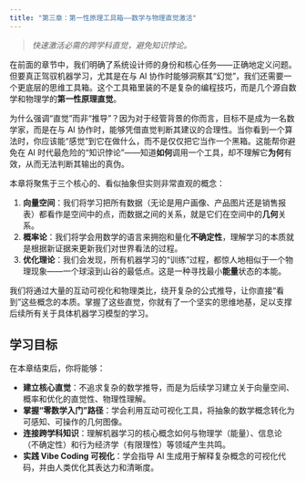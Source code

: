 ```yaml
---
title: "第三章：第一性原理工具箱——数学与物理直觉激活"
---
```


> *快速激活必需的跨学科直觉，避免知识悖论。*

在前面的章节中，我们明确了系统设计师的身份和核心任务——正确地定义问题。但要真正驾驭机器学习，尤其是在与 AI 协作时能够洞察其“幻觉”，我们还需要一个更底层的思维工具箱。这个工具箱里装的不是复杂的编程技巧，而是几个源自数学和物理学的**第一性原理直觉**。

为什么强调“直觉”而非“推导”？因为对于经管背景的你而言，目标不是成为一名数学家，而是在与 AI 协作时，能够凭借直觉判断其建议的合理性。当你看到一个算法时，你应该能“感觉”到它在做什么，而不是仅仅把它当作一个黑箱。这能帮你避免在 AI 时代最危险的“知识悖论”——知道**如何**调用一个工具，却不理解它**为何**有效，从而无法判断其输出的真伪。

本章将聚焦于三个核心的、看似抽象但实则非常直观的概念：

1.  **向量空间**：我们将学习把所有数据（无论是用户画像、产品图片还是销售报表）都看作是空间中的点，而数据之间的关系，就是它们在空间中的**几何**关系。
2.  **概率论**：我们将学会用数学的语言来拥抱和量化**不确定性**，理解学习的本质就是根据新证据来更新我们对世界看法的过程。
3.  **优化理论**：我们会发现，所有机器学习的“训练”过程，都惊人地相似于一个物理现象——一个球滚到山谷的最低点。这是一种寻找最小**能量**状态的本能。

我们将通过大量的互动可视化和物理类比，绕开复杂的公式推导，让你直接“看到”这些概念的本质。掌握了这些直觉，你就有了一个坚实的思维地基，足以支撑后续所有关于具体机器学习模型的学习。

## 学习目标

在本章结束后，你将能够：

-   **建立核心直觉**：不追求复杂的数学推导，而是为后续学习建立关于向量空间、概率和优化的直觉性、物理性理解。
-   **掌握“零数学入门”路径**：学会利用互动可视化工具，将抽象的数学概念转化为可感知、可操作的几何图像。
-   **连接跨学科知识**：理解机器学习的核心概念如何与物理学（能量）、信息论（不确定性）和行为经济学（有限理性）等领域产生共鸣。
-   **实践 Vibe Coding 可视化**：学会指导 AI 生成用于解释复杂概念的可视化代码，并由人类优化其表达力和清晰度。
